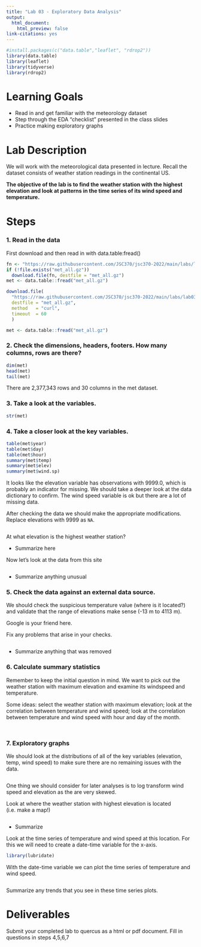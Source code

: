 ```yaml
---
title: "Lab 03 - Exploratory Data Analysis"
output:
  html_document:
    html_preview: false
link-citations: yes
---
```




```r
#install.packages(c("data.table","leaflet", "rdrop2"))
library(data.table)
library(leaflet)
library(tidyverse)
library(rdrop2)
```

# Learning Goals

- Read in and get familiar with the meteorology dataset  
- Step through the EDA "checklist" presented in the class slides
- Practice making exploratory graphs


# Lab Description

We will work with the meteorological data presented in lecture. Recall the dataset consists of weather station readings in the continental US. 

**The objective of the lab is to find the weather station with the highest elevation and look at patterns in the time series of its wind speed and temperature.**

# Steps

### 1. Read in the data

First download and then read in with data.table:fread()

```r
fn <- "https://raw.githubusercontent.com/JSC370/jsc370-2022/main/labs/lab03/met_all.gz"
if (!file.exists("met_all.gz"))
  download.file(fn, destfile = "met_all.gz")
met <- data.table::fread("met_all.gz")
```


```r
download.file(
  "https://raw.githubusercontent.com/JSC370/jsc370-2022/main/labs/lab03/met_all.gz",
  destfile = "met_all.gz",
  method   = "curl",
  timeout  = 60
  )

met <- data.table::fread("met_all.gz")
```

### 2. Check the dimensions, headers, footers. How many columns, rows are there?

```r
dim(met)
head(met)
tail(met)
```
There are 2,377,343 rows and 30 columns in the met dataset.

### 3. Take a look at the variables.

```r
str(met)
```


### 4. Take a closer look at the key variables. 

```r
table(met$year)
table(met$day)
table(met$hour)
summary(met$temp)
summary(met$elev)
summary(met$wind.sp)
```

It looks like the elevation variable has observations with 9999.0, which is probably an indicator for missing. We should take a deeper look at the data dictionary to confirm. The wind speed variable is ok but there are a lot of missing data.

After checking the data we should make the appropriate modifications. Replace elevations with 9999 as `NA`.

```r

```
At what elevation is the highest weather station?

- Summarize here


Now let's look at the data from this site
```r

```

- Summarize anything unusual

### 5. Check the data against an external data source.

We should check the suspicious temperature value (where is it located?) and validate that the range of elevations make sense (-13 m to 4113 m).

Google is your friend here.

Fix any problems that arise in your checks.

```r

```
 - Summarize anything that was removed

### 6. Calculate summary statistics

Remember to keep the initial question in mind. We want to pick out the weather station with maximum elevation and examine its windspeed and temperature.

Some ideas: select the weather station with maximum elevation; look at the correlation between temperature and wind speed; look at the correlation between temperature and wind speed with hour and day of the month.

```r

```

```r

```

### 7. Exploratory graphs


We should look at the distributions of all of the key variables (elevation, temp, wind speed) to make sure there are no remaining issues with the data.

```r

```
One thing we should consider for later analyses is to log transform wind speed and elevation as the are very skewed.

Look at where the weather station with highest elevation is located (i.e. make a map!)

```r

```

- Summarize

Look at the time series of temperature and wind speed at this location. For this we will need to create a date-time variable for the x-axis.

```r
library(lubridate)

```

With the date-time variable we can plot the time series of temperature and wind speed.

```r

```
Summarize any trends that you see in these time series plots.


# Deliverables

Submit your completed lab to quercus as a html or pdf document. Fill in questions in steps 4,5,6,7